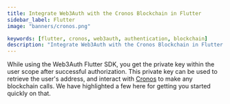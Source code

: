 ```yaml
---
title: Integrate Web3Auth with the Cronos Blockchain in Flutter
sidebar_label: Flutter
image: "banners/cronos.png"

keywords: [flutter, cronos, web3auth, authentication, blockchain]
description: "Integrate Web3Auth with the Cronos Blockchain in Flutter | Documentation - Web3Auth"
---
```



<SEO
  title="Integrate Web3Auth with the Cronos Blockchain in Flutter"
  description="Integrate Web3Auth with the Cronos Blockchain in Flutter | Documentation - Web3Auth"
  image="https://web3auth.io/docs/banners/cronos.png"
  slug="/connect-blockchain/evm/cronos/flutter"
/>

While using the Web3Auth Flutter SDK, you get the private key within the user scope after successful
authorization. This private key can be used to retrieve the user's address, and interact with
[Cronos](https://cronos.org/) to make any blockchain calls. We have highlighted a few here for
getting you started quickly on that.

<EVMInteraction />
